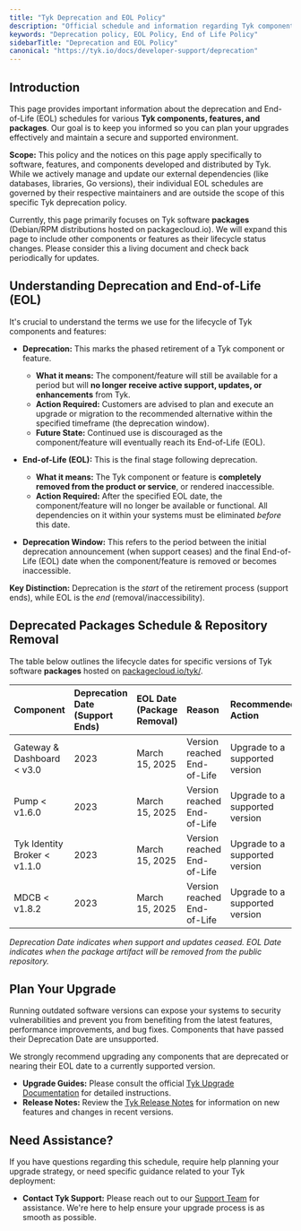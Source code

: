 ```yaml
---
title: "Tyk Deprecation and EOL Policy"
description: "Official schedule and information regarding Tyk component deprecation and End-of-Life (EOL)."
keywords: "Deprecation policy, EOL Policy, End of Life Policy"
sidebarTitle: "Deprecation and EOL Policy"
canonical: "https://tyk.io/docs/developer-support/deprecation"
---
```


## Introduction

This page provides important information about the deprecation and End-of-Life (EOL) schedules for various **Tyk components, features, and packages**. Our goal is to keep you informed so you can plan your upgrades effectively and maintain a secure and supported environment.

**Scope:** This policy and the notices on this page apply specifically to software, features, and components developed and distributed by Tyk. While we actively manage and update our external dependencies (like databases, libraries, Go versions), their individual EOL schedules are governed by their respective maintainers and are outside the scope of this specific Tyk deprecation policy.

Currently, this page primarily focuses on Tyk software **packages** (Debian/RPM distributions hosted on packagecloud.io). We will expand this page to include other components or features as their lifecycle status changes. Please consider this a living document and check back periodically for updates.

## Understanding Deprecation and End-of-Life (EOL)

It's crucial to understand the terms we use for the lifecycle of Tyk components and features:

*   **Deprecation:** This marks the phased retirement of a Tyk component or feature.
    *   **What it means:** The component/feature will still be available for a period but will **no longer receive active support, updates, or enhancements** from Tyk.
    *   **Action Required:** Customers are advised to plan and execute an upgrade or migration to the recommended alternative within the specified timeframe (the deprecation window).
    *   **Future State:** Continued use is discouraged as the component/feature will eventually reach its End-of-Life (EOL).

*   **End-of-Life (EOL):** This is the final stage following deprecation.
    *   **What it means:** The Tyk component or feature is **completely removed from the product or service**, or rendered inaccessible.
    *   **Action Required:** After the specified EOL date, the component/feature will no longer be available or functional. All dependencies on it within your systems must be eliminated *before* this date.

*   **Deprecation Window:** This refers to the period between the initial deprecation announcement (when support ceases) and the final End-of-Life (EOL) date when the component/feature is removed or becomes inaccessible.

**Key Distinction:** Deprecation is the *start* of the retirement process (support ends), while EOL is the *end* (removal/inaccessibility).

## Deprecated Packages Schedule & Repository Removal

The table below outlines the lifecycle dates for specific versions of Tyk software **packages** hosted on [packagecloud.io/tyk/](https://packagecloud.io/tyk/).

| Component                 | Deprecation Date (Support Ends) | EOL Date (Package Removal) | Reason                       | Recommended Action             |
| :------------------------ | :------------------------------ | :------------------------- | :--------------------------- | :----------------------------- |
| Gateway & Dashboard < v3.0 | 2023                            | March 15, 2025             | Version reached End-of-Life  | Upgrade to a supported version |
| Pump < v1.6.0             | 2023                            | March 15, 2025             | Version reached End-of-Life  | Upgrade to a supported version |
| Tyk Identity Broker < v1.1.0 | 2023                            | March 15, 2025             | Version reached End-of-Life  | Upgrade to a supported version |
| MDCB < v1.8.2             | 2023                            | March 15, 2025             | Version reached End-of-Life  | Upgrade to a supported version |

*Deprecation Date indicates when support and updates ceased. EOL Date indicates when the package artifact will be removed from the public repository.*

## Plan Your Upgrade

Running outdated software versions can expose your systems to security vulnerabilities and prevent you from benefiting from the latest features, performance improvements, and bug fixes. Components that have passed their Deprecation Date are unsupported.

We strongly recommend upgrading any components that are deprecated or nearing their EOL date to a currently supported version.

*   **Upgrade Guides:** Please consult the official [Tyk Upgrade Documentation](/nightly/developer-support/upgrading) for detailed instructions.
*   **Release Notes:** Review the [Tyk Release Notes](/nightly/developer-support/release-notes/overview) for information on new features and changes in recent versions.

## Need Assistance?

If you have questions regarding this schedule, require help planning your upgrade strategy, or need specific guidance related to your Tyk deployment:

*   **Contact Tyk Support:** Please reach out to our [Support Team](https://tyk.io/contact) for assistance. We're here to help ensure your upgrade process is as smooth as possible.